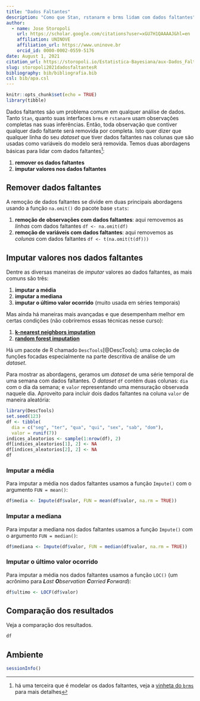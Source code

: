 ```yaml
---
title: "Dados Faltantes"
description: "Como que Stan, rstanarm e brms lidam com dados faltantes"
author:
  - name: Jose Storopoli
    url: https://scholar.google.com/citations?user=xGU7H1QAAAAJ&hl=en
    affiliation: UNINOVE
    affiliation_url: https://www.uninove.br
    orcid_id: 0000-0002-0559-5176
date: August 1, 2021
citation_url: https://storopoli.io/Estatistica-Bayesiana/aux-Dados_Faltantes.html
slug: storopoli2021dadosfaltantesR
bibliography: bib/bibliografia.bib
csl: bib/apa.csl
---
```


```r
knitr::opts_chunk$set(echo = TRUE)
library(tibble)
```

<link rel="stylesheet" href="https://cdn.rawgit.com/jpswalsh/academicons/master/css/academicons.min.css"/>

Dados faltantes são um problema comum em qualquer análise de dados. Tanto `Stan`, quanto suas interfaces `brms` e `rstanarm` usam observações completas nas suas inferências. Então, toda observação que contiver qualquer dado faltante será removida por completa. Isto quer dizer que qualquer linha do seu *dataset* que tiver dados faltantes nas colunas que são usadas como variáveis do modelo será removida. Temos duas abordagens básicas para lidar com dados faltantes^[há uma terceira que é modelar os dados faltantes, veja a [vinheta do `brms`](https://cran.r-project.org/web/packages/brms/vignettes/brms_missings.html) para mais detalhes]:

1. **remover os dados faltantes**
2. **imputar valores nos dados faltantes**

## Remover dados faltantes

A remoção de dados faltantes se divide em duas principais abordagens usando a função `na.omit()` do pacote base `stats`:

1. **remoção de observações com dados faltantes**: aqui removemos as *linhas* com dados faltantes `df <- na.omit(df)`
2. **remoção de variáveis com dados faltantes**: aqui removemos as *colunas* com dados faltantes `df <- t(na.omit(t(df)))`

## Imputar valores nos dados faltantes

Dentre as diversas maneiras de *imputar* valores ao dados faltantes, as mais comuns são três:

1. **imputar a média**
2. **imputar a mediana**
3. **imputar o último valor ocorrido** (muito usada em séries temporais)

Mas ainda há maneiras mais avançadas e que desempenham melhor em certas condições (não cobriremos essas técnicas nesse curso):

1. [**k-nearest neighbors imputation**](https://towardsdatascience.com/the-use-of-knn-for-missing-values-cf33d935c637)
2. [**random forest imputation**](https://link.springer.com/chapter/10.1007/978-3-642-03156-4_6)

Há um pacote de R chamado `DescTools`[@DescTools]: uma coleção de funções focadas especialmente na parte descritiva de análise de um *dataset*.

Para mostrar as abordagens, geramos um *dataset* de uma série temporal de uma semana com dados faltantes. O *dataset* `df` contém duas colunas: `dia` com o dia da semana; e `valor` representando uma mensuração observada naquele dia. Aproveito para incluir dois dados faltantes na coluna `valor` de maneira aleatória:

```r
library(DescTools)
set.seed(123)
df <- tibble(
  dia = c("seg", "ter", "qua", "qui", "sex", "sab", "dom"),
  valor = runif(7))
indices_aleatorios <- sample(1:nrow(df), 2)
df[indices_aleatorios[1], 2] <- NA
df[indices_aleatorios[2], 2] <- NA
df
```

### Imputar a média

Para imputar a média nos dados faltantes usamos a função `Impute()` com o argumento `FUN = mean()`:

```r
df$media <- Impute(df$valor, FUN = mean(df$valor, na.rm = TRUE))
```


### Imputar a mediana

Para imputar a mediana nos dados faltantes usamos a função `Impute()` com o argumento `FUN = median()`:

```r
df$mediana <- Impute(df$valor, FUN = median(df$valor, na.rm = TRUE))
```

### Imputar o último valor ocorrido

Para imputar a média nos dados faltantes usamos a função `LOC()` (um acrônimo para _**L**ast **O**bservation **C**arried **F**orward_):

```r
df$ultimo <- LOCF(df$valor)
```

## Comparação dos resultados

Veja a comparação dos resultados.

```r
df
```

## Ambiente

```r
sessionInfo()
```
